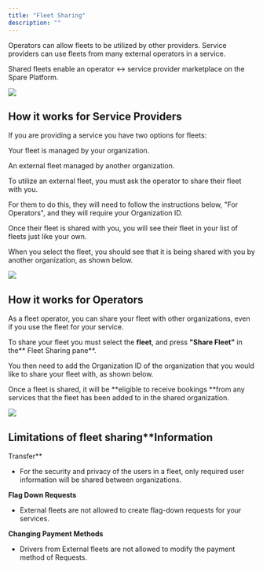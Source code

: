 ```yaml
---
title: "Fleet Sharing"
description: ""
---
```


Operators can allow fleets to be utilized by other providers. Service providers can use fleets from many external operators in a service.

Shared fleets enable an operator ↔ service provider marketplace on the Spare Platform.

![](https://spare-74fa64f80617.intercom-attachments-1.com/i/o/970474951/dc7785a1e15b54a624305389/OzmvIN_SCQL066eXZ_aLn3_ej9I3qVqKPQ.png?expires=1753820100&signature=8de1a759ab119186f1b061a0a41231e61121339d05681bd39a825fcfe7f9c212&req=fScnEs56lIReFb4f3HP0gDKKE3ueEavnxRREL%2BqUpiXw%2FBguH4%2Bzp%2Fyriz7c%0AFbA%3D%0A)

## How it works for Service Providers

If you are providing a service you have two options for fleets:

Your fleet is managed by your organization.

An external fleet managed by another organization.

To utilize an external fleet, you must ask the operator to share their fleet with you. 

For them to do this, they will need to follow the instructions below, "For Operators", and they will require your Organization ID. 

Once their fleet is shared with you, you will see their fleet in your list of fleets just like your own.

When you select the fleet, you should see that it is being shared with you by another organization, as shown below.

![](https://spare-74fa64f80617.intercom-attachments-1.com/i/o/970474955/83c3af66c809d502ffeeb15d/RYMRND0D9ASS8dyv4mr6KsLz1TfR8lPaKQ.png?expires=1753820100&signature=4783e12f3accddd4d742e75924b320e69ba032c6117bca2db8882f98cf706e73&req=fScnEs56lIRaFb4f3HP0gK5t%2BjDY9fAlie4P54E1EZUQWIkXR%2Fv9YEZoxO9Z%0A3XI%3D%0A)

## How it works for Operators

As a fleet operator, you can share your fleet with other organizations, even if you use the fleet for your service. 

To share your fleet you must select the **fleet**, and press **"Share Fleet"** in the** Fleet Sharing pane**. 

You then need to add the Organization ID of the organization that you would like to share your fleet with, as shown below.

Once a fleet is shared, it will be **eligible to receive bookings **from any services that the fleet has been added to in the shared organization.

![](https://spare-74fa64f80617.intercom-attachments-1.com/i/o/970474959/cba71f6cbddd82e60fa273b0/ZXJqG9FWA4TW9GdXVpBXyTg3RSXbwmlilw.png?expires=1753820100&signature=351a8e7c601a988a40944389fea2e00ddfeca15603414005e4a06645e3f5ff01&req=fScnEs56lIRWFb4f3HP0gJvkque7pyH2GAXeuKOR7zyr12RJLeW0oUnECG21%0AS7E%3D%0A)

## Limitations of fleet sharing**Information 

Transfer**

- For the security and privacy of the users in a fleet, only required user information will be shared between organizations.

**Flag Down Requests**

- External fleets are not allowed to create flag-down requests for your services.

**Changing Payment Methods**

- Drivers from External fleets are not allowed to modify the payment method of Requests.
